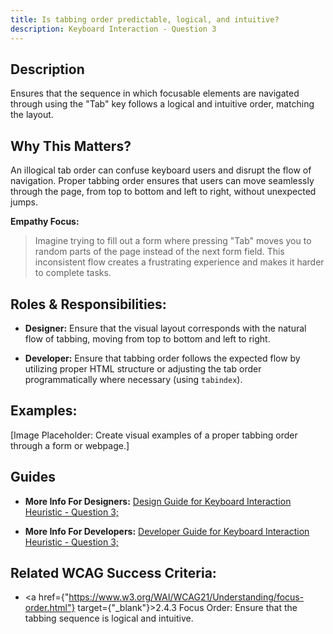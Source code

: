 ```yaml
---
title: Is tabbing order predictable, logical, and intuitive?
description: Keyboard Interaction - Question 3
---
```


## Description

Ensures that the sequence in which focusable elements are navigated through using the "Tab" key follows a logical and intuitive order, matching the layout.

## Why This Matters?

An illogical tab order can confuse keyboard users and disrupt the flow of navigation. Proper tabbing order ensures that users can move seamlessly through the page, from top to bottom and left to right, without unexpected jumps.

**Empathy Focus:**
> Imagine trying to fill out a form where pressing "Tab" moves you to random parts of the page instead of the next form field. This inconsistent flow creates a frustrating experience and makes it harder to complete tasks.

## Roles & Responsibilities:

- **Designer:** Ensure that the visual layout corresponds with the natural flow of tabbing, moving from top to bottom and left to right.

- **Developer:** Ensure that tabbing order follows the expected flow by utilizing proper HTML structure or adjusting the tab order programmatically where necessary (using `tabindex`).

## Examples:

[Image Placeholder: Create visual examples of a proper tabbing order through a form or webpage.]

## Guides

- **More Info For Designers:** <a href="/docs/design-guide/keyboard-interaction/question-3">Design Guide for Keyboard Interaction Heuristic - Question 3;</a>

- **More Info For Developers:** <a href="/docs/developer-guide/keyboard-interaction/question-3">Developer Guide for Keyboard Interaction Heuristic - Question 3;</a>

## Related WCAG Success Criteria:

- <a href={"https://www.w3.org/WAI/WCAG21/Understanding/focus-order.html"} target={"_blank"}>2.4.3 Focus Order</a>: Ensure that the tabbing sequence is logical and intuitive.
